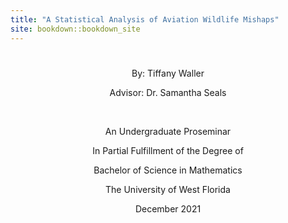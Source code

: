 ```yaml
--- 
title: "A Statistical Analysis of Aviation Wildlife Mishaps"
site: bookdown::bookdown_site
---
```



#  {-}


<center>

By: Tiffany Waller

Advisor: Dr. Samantha Seals


<br>


An Undergraduate Proseminar

In Partial Fulfillment of the Degree of

Bachelor of Science in Mathematics 

The University of West Florida

December 2021

</center>



